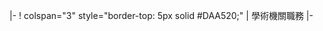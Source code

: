 <includeonly>|-
! colspan="3" style="border-top: 5px solid #DAA520;" | 學術機關職務
|-</includeonly><noinclude>
{{Documentation|Template:任期框模板說明文件}}
</noinclude>